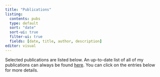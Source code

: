 ```yaml
---
title: "Publications"
listing: 
  contents: pubs
  type: default
  sort: "date"
  sort-ui: true
  filter-ui: true
  fields: [date, title, author, description]
editor: visual
---
```


Selected publications are listed below. An up-to-date list of all of my publications can always be found [here](https://scholar.google.com/citations?view_op=list_works&hl=en&hl=en&user=gfJENK8AAAAJ&sortby=pubdate&citft=1&email_for_op=ainslie.kylie%40gmail.com). You can click on the entries below for more details.
